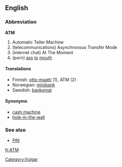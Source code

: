 ==English==
===Abbreviation===
'''ATM'''

# Automatic Teller Machine
#(telecommunications) Asynchronous Transfer Mode
#(internet chat) At The Moment
#(porn) [[ass]] [[to]] [[mouth]]

====Translations====
*Finnish: [[otto-maatti]] (1), ATM (2)
*Norwegian: [[minibank]]
*Swedish: [[bankomat]]

====Synonyms====
*[[cash machine]]
*[[hole-in-the-wall]]
[[Category:Vulgar]]

===See also===
*[[PIN]]

[[fr:ATM]]